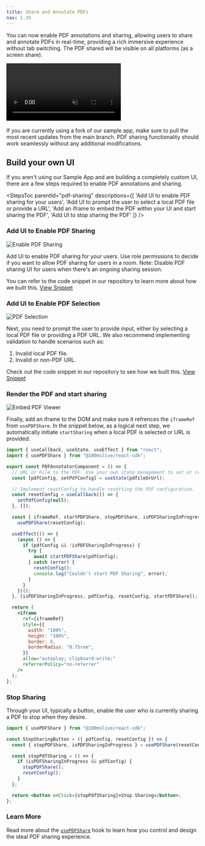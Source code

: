 ```yaml
---
title: Share and Annotate PDFs
nav: 1.35
---
```


You can now enable PDF annotations and sharing, allowing users to share and annotate PDFs in real-time, providing a rich immersive experience without tab switching. The PDF shared will be visible on all platforms (as a screen share).

<video loop="true" autoplay="autoPlay" controls="false" id="vid" muted>
    <source src="/docs/docs/v2/pdf-sharing/pdf-sharing-video.mp4" type="video/mp4" />
</video>
<br></br>

<FlexContainer>
    <Callout title="Using our Sample App?" icon="InfoIcon">
        If you are currently using a fork of our sample app, make sure to pull the most recent
        updates from the main branch. PDF sharing functionality should work seamlessly without any
        additional modifications.
    </Callout>
</FlexContainer>

## Build your own UI

If you aren't using our Sample App and are building a completely custom UI, there are a few steps required to enable PDF annotations and sharing.

<StepsToc
    parentId="pdf-sharing"
    descriptions={[
        'Add UI to enable PDF sharing for your users',
        'Add UI to prompt the user to select a local PDF file or provide a URL',
        'Add an iframe to embed the PDF within your UI and start sharing the PDF',
        'Add UI to stop sharing the PDF'
    ]}
/>

<StepsContainer id="pdf-sharing">

### Add UI to Enable PDF Sharing

![Enable PDF Sharing](/docs/v2/pdf-sharing/pdf-sharing-start-sharing.png)

Add UI to enable PDF sharing for your users. Use role permissions to decide if you want to allow PDF sharing for users in a room. Note: Disable PDF sharing UI for users when there's an ongoing sharing session.

You can refer to the code snippet in our repository to learn more about how we built this. [View Snippet](https://github.com/100mslive/100ms-web/blob/main/src/components/pdfAnnotator/shareScreenOptions.jsx)

### Add UI to Enable PDF Selection

![PDF Selection](/docs/v2/pdf-sharing/pdf-sharing-user-input.png)

Next, you need to prompt the user to provide input, either by selecting a local PDF file or providing a PDF URL. We also recommend implementing validation to handle scenarios such as:

1. Invalid local PDF file.
2. Invalid or non-PDF URL.

Check out the code snippet in our repository to see how we built this. [View Snippet](https://github.com/100mslive/100ms-web/blob/main/src/components/pdfAnnotator/pdfFileOptions.jsx)

### Render the PDF and start sharing

![Embed PDF Viewer](/docs/v2/pdf-sharing/pdf-sharing-embed.png)

Finally, add an iframe to the DOM and make sure it refrences the `iframeRef` from `usePDFShare`. In the snippet below, as a logical next step, we automatically initiate `startSharing` when a local PDF is selected or URL is provided. 
<br/>

```jsx
import { useCallback, useState, useEffect } from "react";
import { usePDFShare } from "@100mslive/react-sdk";

export const PDFAnnotatorComponent = () => {
  // URL or File to the PDF. Use your own state management to set or reset the PDF config.
  const [pdfConfig, setPdfConfig] = useState(pdfileOrUrl);

  // Implement resetConfig to handle resetting the PDF configuration.
  const resetConfig = useCallback(() => {
    setPdfConfig(null);
  }, []);

  const { iframeRef, startPDFShare, stopPDFShare, isPDFSharingInProgress } =
    usePDFShare(resetConfig);

  useEffect(() => {
    (async () => {
      if (pdfConfig && !isPDFSharingInProgress) {
        try {
          await startPDFShare(pdfConfig);
        } catch (error) {
          resetConfig();
          console.log("Couldn't start PDF Sharing", error);
        }
      }
    })();
  }, [isPDFSharingInProgress, pdfConfig, resetConfig, startPDFShare]);

  return (
    <iframe
      ref={iframeRef}
      style={{
        width: "100%",
        height: "100%",
        border: 0,
        borderRadius: "0.75rem",
      }}
      allow="autoplay; clipboard-write;"
      referrerPolicy="no-referrer"
    />
  );
};

```

### Stop Sharing
Through your UI, typically a button, enable the user who is currently sharing a PDF to stop when they desire.

```jsx
import { usePDFShare } from "@100mslive/react-sdk";

const StopSharingButton = ({ pdfConfig, resetConfig }) => {
  const { stopPDFShare, isPDFSharingInProgress } = usePDFShare(resetConfig);

  const stopPdfSharing = () => {
    if (isPDFSharingInProgress && pdfConfig) {
      stopPDFShare();
      resetConfig();
    }
  };

  return <button onClick={stopPdfSharing}>Stop Sharing</button>;
};
```

</StepsContainer>

### Learn More

Read more about the [`usePDFShare`](/api-reference/javascript/v2/react-hooks/home/content#usepdfshare) hook to learn how you control and design the ideal PDF sharing experience.
